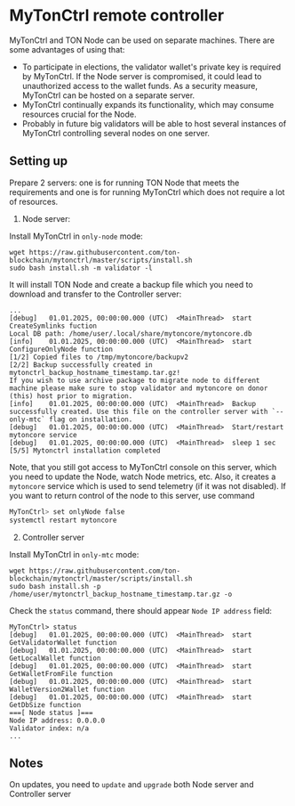 
# MyTonCtrl remote controller

MyTonCtrl and TON Node can be used on separate machines. There are some advantages of using that:

- To participate in elections, the validator wallet's private key is required by MyTonCtrl. If the Node server
is compromised, it could lead to unauthorized access to the wallet funds. As a security measure, MyTonCtrl can be hosted on a separate server.
- MyTonCtrl continually expands its functionality, which may consume resources crucial for the Node.
- Probably in future big validators will be able to host several instances of MyTonCtrl controlling several nodes on one server.

## Setting up

Prepare 2 servers: one is for running TON Node that meets the requirements and one is for running MyTonCtrl which does not require a lot of resources.

1. Node server:

Install MyTonCtrl in `only-node` mode:

```
wget https://raw.githubusercontent.com/ton-blockchain/mytonctrl/master/scripts/install.sh
sudo bash install.sh -m validator -l
```

It will install TON Node and create a backup file which you need to download and transfer to the Controller server:

```log
...
[debug]   01.01.2025, 00:00:00.000 (UTC)  <MainThread>  start CreateSymlinks fuction
Local DB path: /home/user/.local/share/mytoncore/mytoncore.db
[info]    01.01.2025, 00:00:00.000 (UTC)  <MainThread>  start ConfigureOnlyNode function
[1/2] Copied files to /tmp/mytoncore/backupv2
[2/2] Backup successfully created in mytonctrl_backup_hostname_timestamp.tar.gz!
If you wish to use archive package to migrate node to different machine please make sure to stop validator and mytoncore on donor (this) host prior to migration.
[info]    01.01.2025, 00:00:00.000 (UTC)  <MainThread>  Backup successfully created. Use this file on the controller server with `--only-mtc` flag on installation.
[debug]   01.01.2025, 00:00:00.000 (UTC)  <MainThread>  Start/restart mytoncore service
[debug]   01.01.2025, 00:00:00.000 (UTC)  <MainThread>  sleep 1 sec
[5/5] Mytonctrl installation completed
```

Note, that you still got access to MyTonCtrl console on this server, which you need to update the Node, watch Node metrics, etc.
Also, it creates a `mytoncore` service which is used to send telemetry (if it was not disabled). 
If you want to return control of the node to this server, use command

```bash
MyTonCtrl> set onlyNode false
systemctl restart mytoncore
```

2. Controller server

Install MyTonCtrl in `only-mtc` mode:

```
wget https://raw.githubusercontent.com/ton-blockchain/mytonctrl/master/scripts/install.sh
sudo bash install.sh -p /home/user/mytonctrl_backup_hostname_timestamp.tar.gz -o
```

Check the `status` command, there should appear `Node IP address` field:

```log
MyTonCtrl> status
[debug]   01.01.2025, 00:00:00.000 (UTC)  <MainThread>  start GetValidatorWallet function
[debug]   01.01.2025, 00:00:00.000 (UTC)  <MainThread>  start GetLocalWallet function
[debug]   01.01.2025, 00:00:00.000 (UTC)  <MainThread>  start GetWalletFromFile function
[debug]   01.01.2025, 00:00:00.000 (UTC)  <MainThread>  start WalletVersion2Wallet function
[debug]   01.01.2025, 00:00:00.000 (UTC)  <MainThread>  start GetDbSize function
===[ Node status ]===
Node IP address: 0.0.0.0
Validator index: n/a
...
```

## Notes

On updates, you need to `update` and `upgrade` both Node server and Controller server

<Feedback />

